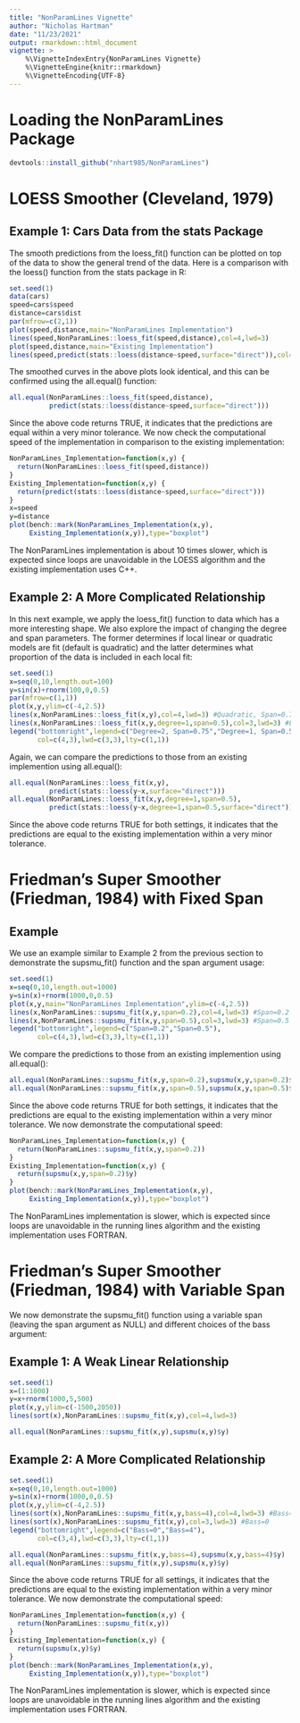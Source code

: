 ```yaml
---
title: "NonParamLines Vignette"
author: "Nicholas Hartman"
date: "11/23/2021"
output: rmarkdown::html_document
vignette: >
    %\VignetteIndexEntry{NonParamLines Vignette}
    %\VignetteEngine{knitr::rmarkdown}
    %\VignetteEncoding{UTF-8} 
---
```


# Loading the NonParamLines Package

```r
devtools::install_github("nhart985/NonParamLines")
```

# LOESS Smoother (Cleveland, 1979)

## Example 1: Cars Data from the stats Package

\noindent The smooth predictions from the loess_fit() function can be plotted on top of the data to show the general trend of the data. Here is a comparison with the loess() function from the stats package in R: 

```r
set.seed(1)
data(cars)
speed=cars$speed
distance=cars$dist
par(mfrow=c(2,1))
plot(speed,distance,main="NonParamLines Implementation")
lines(speed,NonParamLines::loess_fit(speed,distance),col=4,lwd=3)
plot(speed,distance,main="Existing Implementation")
lines(speed,predict(stats::loess(distance~speed,surface="direct")),col=4,lwd=3)
```

\noindent The smoothed curves in the above plots look identical, and this can be confirmed using the all.equal() function:

```r
all.equal(NonParamLines::loess_fit(speed,distance),
          predict(stats::loess(distance~speed,surface="direct")))
```

\noindent Since the above code returns TRUE, it indicates that the predictions are equal within a very minor tolerance. We now check the computational speed of the implementation in comparison to the existing implementation:

```r
NonParamLines_Implementation=function(x,y) {
  return(NonParamLines::loess_fit(speed,distance))
}
Existing_Implementation=function(x,y) {
  return(predict(stats::loess(distance~speed,surface="direct")))
}
x=speed
y=distance
plot(bench::mark(NonParamLines_Implementation(x,y),
     Existing_Implementation(x,y)),type="boxplot")
```

\noindent The NonParamLines implementation is about 10 times slower, which is expected since loops are unavoidable in the LOESS algorithm and the existing implementation uses C++. 

## Example 2: A More Complicated Relationship

\noindent In this next example, we apply the loess_fit() function to data which has a more interesting shape. We also explore the impact of changing the degree and span parameters. The former determines if local linear or quadratic models are fit (default is quadratic) and the latter determines what proportion of the data is included in each local fit:

```r
set.seed(1)
x=seq(0,10,length.out=100)
y=sin(x)+rnorm(100,0,0.5)
par(mfrow=c(1,1))
plot(x,y,ylim=c(-4,2.5))
lines(x,NonParamLines::loess_fit(x,y),col=4,lwd=3) #Quadratic, Span=0.75
lines(x,NonParamLines::loess_fit(x,y,degree=1,span=0.5),col=3,lwd=3) #Linear, Span=0.5
legend("bottomright",legend=c("Degree=2, Span=0.75","Degree=1, Span=0.5"),
       col=c(4,3),lwd=c(3,3),lty=c(1,1))
```

\noindent Again, we can compare the predictions to those from an existing implemention using all.equal():

```r
all.equal(NonParamLines::loess_fit(x,y),
          predict(stats::loess(y~x,surface="direct")))
all.equal(NonParamLines::loess_fit(x,y,degree=1,span=0.5),
          predict(stats::loess(y~x,degree=1,span=0.5,surface="direct")))
```

\noindent Since the above code returns TRUE for both settings, it indicates that the predictions are equal to the existing implementation within a very minor tolerance.

# Friedman's Super Smoother (Friedman, 1984) with Fixed Span

## Example

\noindent We use an example similar to Example 2 from the previous section to demonstrate the supsmu_fit() function and the span argument usage:

```r
set.seed(1)
x=seq(0,10,length.out=1000)
y=sin(x)+rnorm(1000,0,0.5)
plot(x,y,main="NonParamLines Implementation",ylim=c(-4,2.5))
lines(x,NonParamLines::supsmu_fit(x,y,span=0.2),col=4,lwd=3) #Span=0.2
lines(x,NonParamLines::supsmu_fit(x,y,span=0.5),col=3,lwd=3) #Span=0.5
legend("bottomright",legend=c("Span=0.2","Span=0.5"),
       col=c(4,3),lwd=c(3,3),lty=c(1,1))
```

\noindent We compare the predictions to those from an existing implemention using all.equal():

```r
all.equal(NonParamLines::supsmu_fit(x,y,span=0.2),supsmu(x,y,span=0.2)$y)
all.equal(NonParamLines::supsmu_fit(x,y,span=0.5),supsmu(x,y,span=0.5)$y)
```

\noindent Since the above code returns TRUE for both settings, it indicates that the predictions are equal to the existing implementation within a very minor tolerance. We now demonstrate the computational speed:

```r
NonParamLines_Implementation=function(x,y) {
  return(NonParamLines::supsmu_fit(x,y,span=0.2))
}
Existing_Implementation=function(x,y) {
  return(supsmu(x,y,span=0.2)$y)
}
plot(bench::mark(NonParamLines_Implementation(x,y),
     Existing_Implementation(x,y)),type="boxplot")
```

\noindent The NonParamLines implementation is slower, which is expected since loops are unavoidable in the running lines algorithm and the existing implementation uses FORTRAN. 

# Friedman's Super Smoother (Friedman, 1984) with Variable Span

\noindent We now demonstrate the supsmu_fit() function using a variable span (leaving the span argument as NULL) and different choices of the bass argument:

## Example 1: A Weak Linear Relationship

```r
set.seed(1)
x=(1:1000)
y=x+rnorm(1000,5,500)
plot(x,y,ylim=c(-1500,2050))
lines(sort(x),NonParamLines::supsmu_fit(x,y),col=4,lwd=3)
```

```r
all.equal(NonParamLines::supsmu_fit(x,y),supsmu(x,y)$y)
```

## Example 2: A More Complicated Relationship

```r
set.seed(1)
x=seq(0,10,length.out=1000)
y=sin(x)+rnorm(1000,0,0.5)
plot(x,y,ylim=c(-4,2.5))
lines(sort(x),NonParamLines::supsmu_fit(x,y,bass=4),col=4,lwd=3) #Bass=4
lines(sort(x),NonParamLines::supsmu_fit(x,y),col=3,lwd=3) #Bass=0
legend("bottomright",legend=c("Bass=0","Bass=4"),
       col=c(3,4),lwd=c(3,3),lty=c(1,1))
```

```r
all.equal(NonParamLines::supsmu_fit(x,y,bass=4),supsmu(x,y,bass=4)$y)
all.equal(NonParamLines::supsmu_fit(x,y),supsmu(x,y)$y)
```

\noindent Since the above code returns TRUE for all settings, it indicates that the predictions are equal to the existing implementation within a very minor tolerance. We now demonstrate the computational speed:

```r
NonParamLines_Implementation=function(x,y) {
  return(NonParamLines::supsmu_fit(x,y))
}
Existing_Implementation=function(x,y) {
  return(supsmu(x,y)$y)
}
plot(bench::mark(NonParamLines_Implementation(x,y),
     Existing_Implementation(x,y)),type="boxplot")
```

\noindent The NonParamLines implementation is slower, which is expected since loops are unavoidable in the running lines algorithm and the existing implementation uses FORTRAN.





